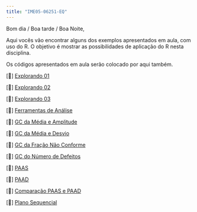 ```yaml
---
title: "IME05-06251-EQ"
---
```


Bom dia / Boa tarde / Boa Noite,

Aqui vocês vão encontrar alguns dos exemplos apresentados em aula, com uso do R. O objetivo é mostrar as possibilidades de aplicação do R nesta disciplina.

Os códigos apresentados em aula serão colocado por aqui também.

\[📖\] <a href="./semanas/Aula01.html" class="link">Explorando 01</a>

\[📖\] <a href="./semanas/Aula01A.html" class="link">Explorando 02</a>

\[📖\] <a href="./semanas/Aula02.html" class="link">Explorando 03</a>

\[📖\] <a href="./semanas/Aula03.html" class="link">Ferramentas de Análise</a>

\[📖\] <a href="./semanas/Aula04.html" class="link">GC da Média e Amplitude</a>

\[📖\] <a href="./semanas/Aula05.html" class="link">GC da Média e Desvio</a>

\[📖\] <a href="./semanas/Aula06.html" class="link">GC da Fração Não Conforme </a>

\[📖\] <a href="./semanas/Aula07.html" class="link">GC do Número de Defeitos</a>

\[📖\] <a href="./semanas/Aula08.html" class="link">PAAS</a>

\[📖\] <a href="./semanas/Aula09.html" class="link">PAAD</a>

\[📖\] <a href="./semanas/Aula10.html" class="link">Comparação PAAS e PAAD</a>

\[📖\] <a href="./semanas/Aula11.html" class="link">Plano Sequencial</a>

